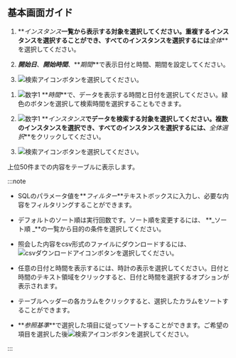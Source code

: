 ## 基本画面ガイド

<ProdImg img='db-database-sql-stat.png' desc='SQL統計' />

<Xclude product='postgresql,mysql'>

1.  **_インスタンス_**一覧から表示する対象を選択してください。重複するインスタンスを選択することができ、すべてのインスタンスを選択するには**_全体_**を選択してください。

2.  **_開始日_**、**_開始時間_**、**_期間_**で表示日付と時間、期間を設定してください。

3.  ![検索アイコン](/img/ico-btn-search.png)ボタンを選択してください。

</Xclude>

<InDoc product='postgresql,mysql'>

1.  ![数字1](/img/number-01.png) **_時間_**で、データを表示する時間と日付を選択してください。緑色のボタンを選択して検索時間を選択することもできます。

2.  ![数字1](/img/number-01.png) **_インスタンス_**でデータを検索する対象を選択してください。複数のインスタンスを選択でき、すべてのインスタンスを選択するには、**_全体選択_**をクリックしてください。

3.  ![検索アイコン](/img/ico-btn-search.png)ボタンを選択してください。

</InDoc>

上位50件までの内容をテーブルに表示します。

:::note

<Xclude product='postgresql,mysql'>

-   SQLのパラメータ値を**_フィルター_**テキストボックスに入力し、必要な内容をフィルタリングすることができます。

-   デフォルトのソート順は実行回数です。ソート順を変更するには、 **_ソート順 _**の一覧から目的の条件を選択してください。

-   照会した内容をcsv形式のファイルにダウンロードするには、![csvダウンロードアイコン](/img/ic-csv-download-ms.svg)ボタンを選択してください。

</Xclude>

<InDoc product='postgresql,mysql'>

-   任意の日付と時間を表示するには、時計の表示を選択してください。日付と時間のテキスト領域をクリックすると、日付と時間を選択するオプションが表示されます。

-   テーブルヘッダーの各カラムをクリックすると、選択したカラムをソートすることができます。

-   **_参照基準_**で選択した項目に従ってソートすることができます。ご希望の項目を選択した後![検索アイコン](/img/ico-btn-search.png)ボタンを選択してください。

</InDoc>

:::
